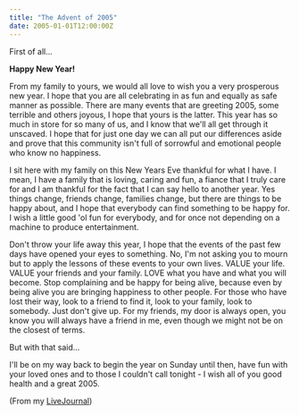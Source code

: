 ```yaml
---
title: "The Advent of 2005"
date: 2005-01-01T12:00:00Z
---
```


First of all...

**Happy New Year!**

From my family to yours, we would all love to wish you a very prosperous new year. I hope that you are all celebrating in as fun and equally as safe manner as possible. There are many events that are greeting 2005, some terrible and others joyous, I hope that yours is the latter. This year has so much in store for so many of us, and I know that we'll all get through it unscaved. I hope that for just one day we can all put our differences aside and prove that this community isn't full of sorrowful and emotional people who know no happiness.

I sit here with my family on this New Years Eve thankful for what I have. I mean, I have a family that is loving, caring and fun, a fiance that I truly care for and I am thankful for the fact that I can say hello to another year. Yes things change, friends change, families change, but there are things to be happy about, and I hope that everybody can find something to be happy for. I wish a little good 'ol fun for everybody, and for once not depending on a machine to produce entertainment.

Don't throw your life away this year, I hope that the events of the past few days have opened your eyes to something. No, I'm not asking you to mourn but to apply the lessons of these events to your own lives. VALUE your life. VALUE your friends and your family. LOVE what you have and what you will become. Stop complaining and be happy for being alive, because even by being alive you are bringing happiness to other people. For those who have lost their way, look to a friend to find it, look to your family, look to somebody. Just don't give up. For my friends, my door is always open, you know you will always have a friend in me, even though we might not be on the closest of terms.

But with that said...

I'll be on my way back to begin the year on Sunday until then, have fun with your loved ones and to those I couldn't call tonight - I wish all of you good health and a great 2005.

(From my [LiveJournal][1])

[1]: http://www.livejournal.com/users/synicide
